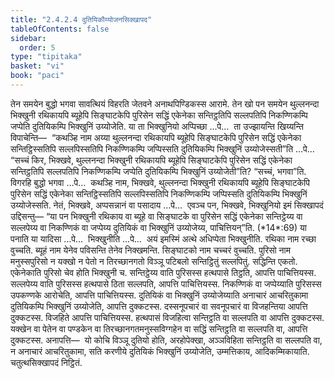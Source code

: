 ```yaml
---
title: "2.4.2.4 दुतियिकौय्योजनसिक्खापद"
tableOfContents: false
sidebar:
  order: 5
type: "tipitaka"
basket: "vi"
book: "paci"
---
```



<DynamicBreadcrumb />

<Division number="850" book="paci">

<Paragraph number="2707" book="paci">
तेन समयेन बुद्धो भगवा सावत्थियं विहरति जेतवने अनाथपिण्डिकस्स आरामे. तेन खो पन समयेन थुल्लनन्दा भिक्खुनी रथिकायपि ब्यूहेपि सिङ्घाटकेपि पुरिसेन सद्धिं एकेनेका सन्तिट्ठतिपि सल्लपतिपि निकण्णिकम्पि जप्पेति दुतियिकम्पि भिक्खुनिं उय्योजेति.
</Paragraph>

<Paragraph number="2708" book="paci">
या ता भिक्खुनियो अप्पिच्छा …पे…  ता उज्झायन्ति खिय्यन्ति विपाचेन्ति—  “कथञ्हि नाम अय्या थुल्लनन्दा रथिकायपि ब्यूहेपि सिङ्घाटकेपि पुरिसेन सद्धिं एकेनेका सन्तिट्ठिस्सतिपि सल्लपिस्सतिपि निकण्णिकम्पि जप्पिस्सति दुतियिकम्पि भिक्खुनिं उय्योजेस्सती”ति …पे…  “सच्चं किर, भिक्खवे, थुल्लनन्दा भिक्खुनी रथिकायपि ब्यूहेपि सिङ्घाटकेपि पुरिसेन सद्धिं एकेनेका सन्तिट्ठतिपि सल्लपतिपि निकण्णिकम्पि जप्पेति दुतियिकम्पि भिक्खुनिं उय्योजेती”ति? “सच्चं, भगवा”ति. विगरहि बुद्धो भगवा …पे…  कथञ्हि नाम, भिक्खवे, थुल्लनन्दा भिक्खुनी रथिकायपि ब्यूहेपि सिङ्घाटकेपि पुरिसेन सद्धिं एकेनेका सन्तिट्ठिस्सतिपि सल्लपिस्सतिपि निकण्णिकम्पि जप्पिस्सति दुतियिकम्पि भिक्खुनिं उय्योजेस्सति. नेतं, भिक्खवे, अप्पसन्नानं वा पसादाय …पे…  एवञ्च पन, भिक्खवे, भिक्खुनियो इमं सिक्खापदं उद्दिसन्तु—
</Paragraph>

</Division>
<Division number="851" book="paci">

<Paragraph number="2709" book="paci">
<Emphasis>“या पन भिक्खुनी रथिकाय वा ब्यूहे वा सिङ्घाटके वा पुरिसेन सद्धिं एकेनेका सन्तिट्ठेय्य वा सल्लपेय्य वा निकण्णिकं वा जप्पेय्य दुतियिकं वा भिक्खुनिं उय्योजेय्य, पाचित्तियन्”</Emphasis>ति. (*14*:<Emphasis>69</Emphasis>)
</Paragraph>

</Division>
<Division number="852" book="paci">

<Paragraph number="2710" book="paci">
<Emphasis>या पना</Emphasis>ति या यादिसा …पे…  <Emphasis>भिक्खुनी</Emphasis>ति …पे…  अयं इमस्मिं अत्थे अधिप्पेता भिक्खुनीति.
</Paragraph>

<Paragraph number="2711" book="paci">
<Emphasis>रथिका</Emphasis> नाम रच्छा वुच्चति. <Emphasis>ब्यूहं</Emphasis> नाम येनेव पविसन्ति तेनेव निक्खमन्ति. <Emphasis>सिङ्घाटको</Emphasis> नाम चच्चरं वुच्चति.
</Paragraph>

<Paragraph number="2712" book="paci">
<Emphasis>पुरिसो</Emphasis> नाम मनुस्सपुरिसो न यक्खो न पेतो न तिरच्छानगतो विञ्ञू पटिबलो सन्तिट्ठितुं सल्लपितुं.
</Paragraph>

<Paragraph number="2713" book="paci">
<Emphasis>सद्धिन्</Emphasis>ति एकतो. <Emphasis>एकेनेका</Emphasis>ति पुरिसो चेव होति भिक्खुनी च.
</Paragraph>

<Paragraph number="2714" book="paci">
<Emphasis>सन्तिट्ठेय्य वा</Emphasis>ति पुरिसस्स हत्थपासे तिट्ठति, आपत्ति पाचित्तियस्स.
</Paragraph>

<Paragraph number="2715" book="paci">
<Emphasis>सल्लपेय्य वा</Emphasis>ति पुरिसस्स हत्थपासे ठिता सल्लपति, आपत्ति पाचित्तियस्स.
</Paragraph>

<Paragraph number="2716" book="paci">
<Emphasis>निकण्णिकं वा जप्पेय्या</Emphasis>ति पुरिसस्स उपकण्णके आरोचेति, आपत्ति पाचित्तियस्स.
</Paragraph>

<Paragraph number="2717" book="paci">
<Emphasis>दुतियिकं वा भिक्खुनिं उय्योजेय्या</Emphasis>ति अनाचारं आचरितुकामा दुतियिकम्पि भिक्खुनिं उय्योजेति, आपत्ति दुक्कटस्स. दस्सनूपचारं वा सवनूपचारं वा विजहन्तिया आपत्ति दुक्कटस्स. विजहिते आपत्ति पाचित्तियस्स.
</Paragraph>

<Paragraph number="2718" book="paci">
हत्थपासं विजहित्वा सन्तिट्ठति वा सल्लपति वा आपत्ति दुक्कटस्स. यक्खेन वा पेतेन वा पण्डकेन वा तिरच्छानगतमनुस्सविग्गहेन वा सद्धिं सन्तिट्ठति वा सल्लपति वा, आपत्ति दुक्कटस्स.
</Paragraph>

</Division>
<Division number="853" book="paci">

<Paragraph number="2719" book="paci">
अनापत्ति—  यो कोचि विञ्ञू दुतियो होति, अरहोपेक्खा, अञ्ञविहिता सन्तिट्ठति वा सल्लपति वा, न अनाचारं आचरितुकामा, सति करणीये दुतियिकं भिक्खुनिं उय्योजेति, उम्मत्तिकाय, आदिकम्मिकायाति.

</Paragraph>
</Division>

<Paragraph number="2720" type="center" book="paci">
चतुत्थसिक्खापदं निट्ठितं.
</Paragraph>